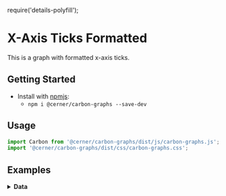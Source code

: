 require('details-polyfill');

# X-Axis Ticks Formatted

This is a graph with formatted x-axis ticks.

## Getting Started

- Install with [npmjs](https://www.npmjs.com):
  - `npm i @cerner/carbon-graphs --save-dev`

## Usage
```js
import Carbon from '@cerner/carbon-graphs/dist/js/carbon-graphs.js';
import '@cerner/carbon-graphs/dist/css/carbon-graphs.css';
```

## Examples
<LineGraph />

<details>
<summary style={{fontSize: 24 }}>
<b>Data</b>
</summary>

### Graph Config object
<GraphConfig />
</details>
